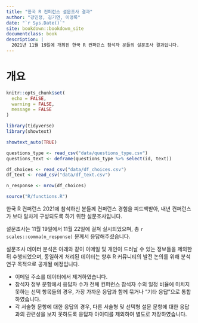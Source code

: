 ```yaml
--- 
title: "한국 R 컨퍼런스 설문조사 결과"
author: "강민정, 김기연, 이영록"
date: "`r Sys.Date()`"
site: bookdown::bookdown_site
documentclass: book
description: |
  2021년 11월 19일에 개최된 한국 R 컨퍼런스 참석자 분들의 설문조사 결과입니다.
---
```


# 개요 {-}


```r
knitr::opts_chunk$set(
  echo = FALSE,
  warning = FALSE,
  message = FALSE
)

library(tidyverse)
library(showtext)

showtext_auto(TRUE)

questions_type <- read_csv("data/questions_type.csv")
questions_text <- deframe(questions_type %>% select(id, text))

df_choices <- read_csv("data/df_choices.csv")
df_text <- read_csv("data/df_text.csv")

n_response <- nrow(df_choices)

source("R/functions.R")
```

한국 R 컨퍼런스 2021에 참석하신 분들께 컨퍼런스 경험을 피드백받아, 내년 컨퍼런스가 보다 알차게 구성되도록 하기 위한 설문조사입니다.

설문조사는 11월 19일에서 11월 22일에 걸쳐 실시되었으며, 총 `r scales::comma(n_response)` 분께서 응답해주셨습니다.

설문조사 데이터 분석은 아래와 같이 이메일 및 개인이 드러날 수 있는 정보들을 제외한 뒤 수행되었으며, 동일하게 처리된 데이터는 향후 R 커뮤니티의 발전 논의를 위해 분석 연구 목적으로 공개될 예정입니다.

- 이메일 주소를 데이터에서 제거하였습니다.
- 참석자 정부 문항에서 응답자 수가 전체 컨퍼런스 참석자 수의 일정 비율에 미치지 못하는 선택 항목들의 경우, 가장 가까운 응답과 함께 묶거나 "기타 응답"으로 통합하였습니다.
- 각 서술형 문항에 대한 응답의 경우, 다른 서술형 및 선택형 설문 문항에 대한 응답과의 관련성을 보지 못하도록 응답자 아이디를 제외하여 별도로 저장하였습니다.




